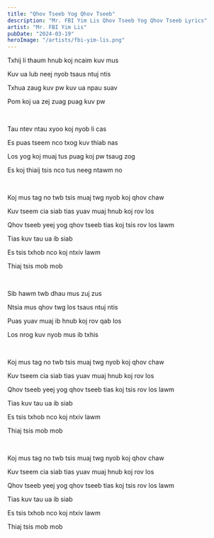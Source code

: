 ```yaml
---
title: "Qhov Tseeb Yog Qhov Tseeb"
description: "Mr. FBI Yim Lis Qhov Tseeb Yog Qhov Tseeb Lyrics"
artist: "Mr. FBI Yim Lis"
pubDate: "2024-03-19"
heroImage: "/artists/fbi-yim-lis.png"
---
```


Txhij li thaum hnub koj ncaim kuv mus

Kuv ua lub neej nyob tsaus ntuj ntis

Txhua zaug kuv pw kuv ua npau suav

Pom koj ua zej zuag puag kuv pw

<br />

Tau ntev ntau xyoo koj nyob li cas

Es puas tseem nco txog kuv thiab nas

Los yog koj muaj tus puag koj pw tsaug zog

Es koj thiaij tsis nco tus neeg ntawm no

<br />

Koj mus tag no twb tsis muaj twg nyob koj qhov chaw

Kuv tseem cia siab tias yuav muaj hnub koj rov los

Qhov tseeb yeej yog qhov tseeb tias koj tsis rov los lawm

Tias kuv tau ua ib siab

Es tsis txhob nco koj ntxiv lawm

Thiaj tsis mob mob

<br />

Sib hawm twb dhau mus zuj zus

Ntsia mus qhov twg los tsaus ntuj ntis

Puas yuav muaj ib hnub koj rov qab los

Los nrog kuv nyob mus ib txhis

<br />

Koj mus tag no twb tsis muaj twg nyob koj qhov chaw

Kuv tseem cia siab tias yuav muaj hnub koj rov los

Qhov tseeb yeej yog qhov tseeb tias koj tsis rov los lawm

Tias kuv tau ua ib siab

Es tsis txhob nco koj ntxiv lawm

Thiaj tsis mob mob

<br />

Koj mus tag no twb tsis muaj twg nyob koj qhov chaw

Kuv tseem cia siab tias yuav muaj hnub koj rov los

Qhov tseeb yeej yog qhov tseeb tias koj tsis rov los lawm

Tias kuv tau ua ib siab

Es tsis txhob nco koj ntxiv lawm

Thiaj tsis mob mob
